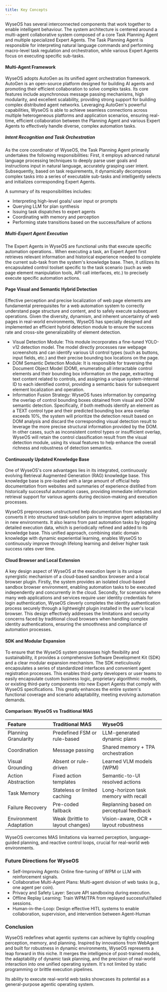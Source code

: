 ```yaml
---
title: Key Concepts
---
```


WyseOS has several interconnected components that work together to enable intelligent behaviour. The system architecture is centered around a multi-agent collaborative system composed of a core Task Planning Agent and multiple specialized Expert Agents. The Task Planning Agent is responsible for interpreting natural language commands and performing macro-level task regulation and orchestration, while various Expert Agents focus on executing specific sub-tasks.

#### Multi-Agent Framework

WyseOS adopts AutoGen as its unified agent orchestration framework. AutoGen is an open-source platform designed for building AI agents and promoting their efficient collaboration to solve complex tasks. Its core features include asynchronous message passing mechanisms, high modularity, and excellent scalability, providing strong support for building complex distributed agent networks. Leveraging AutoGen's powerful capabilities, WyseOS is able to achieve seamless connections across multiple heterogeneous platforms and application scenarios, ensuring real-time, efficient collaboration between the Planning Agent and various Expert Agents to effectively handle diverse, complex automation tasks.

##### Intent Recognition and Task Orchestration

As the core coordinator of WyseOS, the Task Planning Agent primarily undertakes the following responsibilities: First, it employs advanced natural language processing techniques to deeply parse user goals and instructions input in natural language, accurately grasping user intent. Subsequently, based on task requirements, it dynamically decomposes complex tasks into a series of executable sub-tasks and intelligently selects and initializes corresponding Expert Agents.

A summary of its responsibilities includes:

- Interpreting high-level goals/ user input or prompts
- Querying LLM for plan synthesis
- Issuing task dispatches to expert agents
- Coordinating with memory and perception
- Performing state transitions based on the success/failure of actions

##### Multi-Expert Agent Execution

The Expert Agents in WyseOS are functional units that execute specific automation operations.. When executing a task, an Expert Agent first retrieves relevant information and historical experience needed to complete the current sub-task from the system's knowledge base. Then, it utilizes its encapsulated control toolset specific to the task scenario (such as web page element manipulation tools, API call interfaces, etc.) to precisely execute specific automation actions.

#### Page Visual and Semantic Hybrid Detection

Effective perception and precise localization of web page elements are fundamental prerequisites for a web automation system to correctly understand page structure and content, and to safely execute subsequent operations. Given the diversity, dynamism, and inherent uncertainty of web pages in real-world environments, WyseOS has specially designed and implemented an efficient hybrid detection module to ensure the success rate and cross-site generalizability of element detection.

- Visual Detection Module: This module incorporates a fine-tuned YOLO-v12 detection model. The model directly processes raw webpage screenshots and can identify various UI control types (such as buttons, input fields, etc.) and their precise bounding box locations on the page.
- DOM Semantic Detection Module: It is responsible for traversing the Document Object Model (DOM), enumerating all interactable control elements and their bounding box information on the page, extracting text content related to controls, and assigning a unique system-internal ID to each identified control, providing a semantic basis for subsequent element localization and operation.
- Information Fusion Strategy: WyseOS fuses information by comparing the overlap of control bounding boxes obtained from visual and DOM semantic detection. Specifically, if both methods identify an element as a TEXT control type and their predicted bounding box area overlap exceeds 10%, the system will prioritize the detection result based on DOM analysis and discard the corresponding visual detection result to leverage the more precise structural information provided by the DOM. In other cases, such as inconsistent control types or insufficient overlap, WyseOS will retain the control classification result from the visual detection module, using its visual features to help enhance the overall richness and robustness of detection semantics.

#### Continuously Updated Knowledge Base

One of WyseOS's core advantages lies in its integrated, continuously evolving Retrieval Augmented Generation (RAG) knowledge base. This knowledge base is pre-loaded with a large amount of official help documentation from websites and summaries of experience distilled from historically successful automation cases, providing immediate information retrieval support for various agents during decision-making and execution processes.

WyseOS preprocesses unstructured help documentation from websites and converts it into structured task-solution pairs to improve agent adaptability in new environments. It also learns from past automation tasks by logging detailed execution data, which is periodically refined and added to its knowledge base. This unified approach, combining static domain knowledge with dynamic experiential learning, enables WyseOS to continuously improve through lifelong learning and deliver higher task success rates over time.

#### Cloud Browser and Local Extension

A key design aspect of WyseOS at the execution layer is its unique synergistic mechanism of a cloud-based sandbox browser and a local browser plugin. Firstly, the system provides an isolated cloud-based sandbox browser environment, enabling automation tasks to be executed independently and concurrently in the cloud. Secondly, for scenarios where many web applications and services require user identity credentials for login authentication, WyseOS cleverly completes the identity authentication process securely through a lightweight plugin installed in the user's local browser. This design effectively addresses the limitations and security concerns faced by traditional cloud browsers when handling complex identity authentications, ensuring the smoothness and compliance of automation processes.

#### SDK and Modular Expansion

To ensure that the WyseOS system possesses high flexibility and sustainability, it provides a comprehensive Software Development Kit (SDK) and a clear modular expansion mechanism. The SDK meticulously encapsulates a series of standardized interfaces and convenient agent registration processes. This enables third-party developers or user teams to easily encapsulate custom business logic, proprietary algorithmic models, or existing third-party components into new Expert Agents that comply with WyseOS specifications. This greatly enhances the entire system's functional coverage and scenario adaptability, meeting evolving automation demands.

#### Comparison: WyseOS vs Traditional MAS

| Feature | Traditional MAS | WyseOS |
| :--------------------- | :------------------------------- | :-------------------------------------- |
| Planning Granularity | Predefined FSM or rule-based | LLM-generated dynamic plans |
| Coordination | Message passing | Shared memory + TPA orchestration |
| Visual Grounding | Absent or rule-driven | Learned VLM models (WPM) |
| Action Abstraction | Fixed action templates | Semantic-to-UI resolved actions |
| Task Memory | Stateless or limited caching | Long-horizon task memory with recall |
| Failure Recovery | Pre-coded fallback | Replanning based on perceptual feedback |
| Environment Adaptation | Weak (brittle to layout changes) | Vision-aware, OCR + layout robustness |

WyseOS overcomes MAS limitations via learned perception, language-guided planning, and reactive control loops, crucial for real-world web environments.

### Future Directions for WyseOS

- Self-Improving Agents: Online fine-tuning of WPM or LLM with reinforcement signals.
- Collaborative Multi-Agent Plans: Multi-agent division of web tasks (e.g., one agent per coin).
- Privacy and Safety Layer: Secure API sandboxing during execution.
- Offline Replay Learning: Train WPM/TPA from replayed successful/failed sessions.
- Human-in-the-Loop: Design effective HITL systems to enable collaboration, supervision, and intervention between Agent-Human

### Conclusion

WyseOS redefines what agentic systems can achieve by tightly coupling perception, memory, and planning. Inspired by innovations from WebAgent and built for robustness in dynamic environments, WyseOS represents a leap forward in this niche.
It merges the intelligence of post-trained models, the adaptability of dynamic task planning, and the precision of real-world interaction into one unified operating system. It's not limited by static programming or brittle execution pipelines.

Its ability to execute real-world web tasks showcases its potential as a general-purpose agentic operating system. 